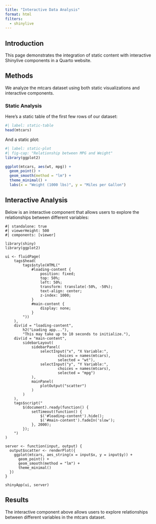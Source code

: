 ```yaml
---
title: "Interactive Data Analysis"
format: html
filters:
  - shinylive
---
```


## Introduction

This page demonstrates the integration of static content with interactive Shinylive components in a Quarto website.

## Methods

We analyze the mtcars dataset using both static visualizations and interactive components.

### Static Analysis

Here's a static table of the first few rows of our dataset:

```r
#| label: static-table
head(mtcars)
```

And a static plot:

```r
#| label: static-plot
#| fig-cap: "Relationship between MPG and Weight"
library(ggplot2)

ggplot(mtcars, aes(wt, mpg)) +
  geom_point() +
  geom_smooth(method = "lm") +
  theme_minimal() +
  labs(x = "Weight (1000 lbs)", y = "Miles per Gallon")
```

## Interactive Analysis

Below is an interactive component that allows users to explore the relationships between different variables:

```shinylive-r
#| standalone: true
#| viewerHeight: 500
#| components: [viewer]

library(shiny)
library(ggplot2)

ui <- fluidPage(
    tags$head(
        tags$style(HTML("
            #loading-content {
                position: fixed;
                top: 50%;
                left: 50%;
                transform: translate(-50%, -50%);
                text-align: center;
                z-index: 1000;
            }
            #main-content {
                display: none;
            }
        "))
    ),
    div(id = "loading-content",
        h2("Loading app..."),
        "This may take up to 10 seconds to initialize."),
    div(id = "main-content",
        sidebarLayout(
            sidebarPanel(
                selectInput("x", "X Variable:",
                        choices = names(mtcars),
                        selected = "wt"),
                selectInput("y", "Y Variable:",
                        choices = names(mtcars),
                        selected = "mpg")
            ),
            mainPanel(
                plotOutput("scatter")
            )
        )
    ),
    tags$script("
        $(document).ready(function() {
            setTimeout(function() {
                $('#loading-content').hide();
                $('#main-content').fadeIn('slow');
            }, 2000);
        });
    ")
)

server <- function(input, output) {
  output$scatter <- renderPlot({
    ggplot(mtcars, aes_string(x = input$x, y = input$y)) +
      geom_point() +
      geom_smooth(method = "lm") +
      theme_minimal()
  })
}

shinyApp(ui, server)
```

## Results

The interactive component above allows users to explore relationships between different variables in the mtcars dataset.